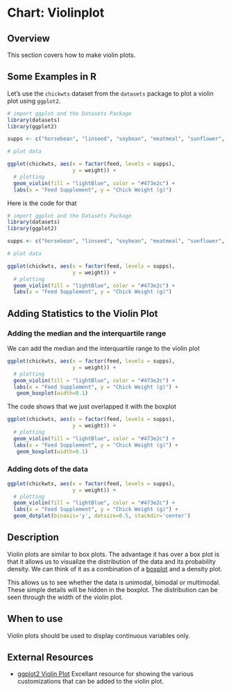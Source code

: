 # Chart: Violinplot {#violin}

## Overview

This section covers how to make violin plots.

## Some Examples in R

Let’s use the `chickwts` dataset from the `datasets` package to plot a violin plot using `ggplot2`. 

```r
# import ggplot and the Datasets Package
library(datasets)
library(ggplot2)

supps <- c("horsebean", "linseed", "soybean", "meatmeal", "sunflower", "casein")

# plot data

ggplot(chickwts, aes(x = factor(feed, levels = supps), 
                     y = weight)) + 
  # plotting
  geom_violin(fill = "lightBlue", color = "#473e2c") + 
  labs(x = "Feed Supplement", y = "Chick Weight (g)")

```



Here is the code for that 

```r
# import ggplot and the Datasets Package
library(datasets)
library(ggplot2)

supps <- c("horsebean", "linseed", "soybean", "meatmeal", "sunflower", "casein")

# plot data

ggplot(chickwts, aes(x = factor(feed, levels = supps), 
                     y = weight)) + 
  # plotting
  geom_violin(fill = "lightBlue", color = "#473e2c") + 
  labs(x = "Feed Supplement", y = "Chick Weight (g)")

```

## Adding Statistics to the Violin Plot 

### Adding the median and the interquartile range
We can add the median and the interquartile range to the violin plot 

```r
ggplot(chickwts, aes(x = factor(feed, levels = supps), 
                     y = weight)) + 
  # plotting
  geom_violin(fill = "lightBlue", color = "#473e2c") + 
  labs(x = "Feed Supplement", y = "Chick Weight (g)") + 
   geom_boxplot(width=0.1)
```

The code shows that we just overlapped it with the boxplot 

```r
ggplot(chickwts, aes(x = factor(feed, levels = supps), 
                     y = weight)) + 
  # plotting
  geom_violin(fill = "lightBlue", color = "#473e2c") + 
  labs(x = "Feed Supplement", y = "Chick Weight (g)") + 
   geom_boxplot(width=0.1)
```

### Adding dots of the data

```r
ggplot(chickwts, aes(x = factor(feed, levels = supps), 
                     y = weight)) + 
  # plotting
  geom_violin(fill = "lightBlue", color = "#473e2c") + 
  labs(x = "Feed Supplement", y = "Chick Weight (g)") + 
  geom_dotplot(binaxis='y', dotsize=0.5, stackdir='center')
```


## Description 

Violin plots are similar to box plots. The advantage it has over a box plot is that it allows us to visualize the distribution of the data and its probability density. We can think of it as a combination of a [boxplot](box.html) and a density plot. 

This allows us to see whether the data is unimodal, bimodal or multimodal. These simple details will be hidden in the boxplot. The distribution can be seen through the width of the violin plot. 

## When to use 
Violin plots should be used to display continuous variables only. 

## External Resources 
- [ggplot2 Violin Plot](http://www.sthda.com/english/wiki/ggplot2-violin-plot-quick-start-guide-r-software-and-data-visualization) Excellant resource for showing the various customizations that can be added to the violin plot. 






